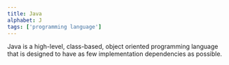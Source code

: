 ```yaml
---
title: Java
alphabet: J
tags: ['programming language']
---
```


Java is a high-level, class-based, object oriented programming language that is designed to have as few implementation dependencies as possible.
